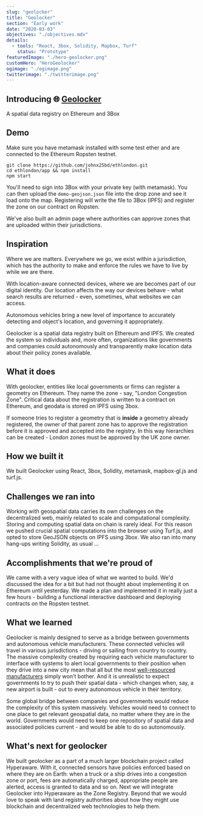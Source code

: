 ```yaml
---
slug: "geolocker"
title: "Geolocker"
section: "Early work"
date: "2020-03-03"
objectives: "./objectives.mdx"
details:
  - tools: "React, 3box, Solidity, Mapbox, Turf"
    status: "Prototype"
featuredImage: "./hero-geolocker.png"
customHero: "HeroGeolocker"
ogimage: "./ogimage.png"
twitterimage: "./twitterimage.png"
---
```


## Introducing 🌐 [Geolocker](https://github.com/johnx25bd/topo-sol)

A spatial data registry on Ethereum and 3Box

## Demo

Make sure you have metamask installed with some test ether and are connected to the Ethereum Ropsten testnet.

```
git clone https://github.com/johnx25bd/ethlondon.git
cd ethlondon/app && npm install
npm start
```

You'll need to sign into 3Box with your private key (with metamask). You can then upload the `demo-geojson.json` file into the drop zone and see it load onto the map. Registering will write the file to 3Box (IPFS) and register the zone on our contract on Ropsten.

We've also built an admin page where authorities can approve zones that are uploaded within their jurisdictions.

## Inspiration

Where we are matters. Everywhere we go, we exist within a jurisdiction, which has the authority to make and enforce the rules we have to live by while we are there.

With location-aware connected devices, where we are becomes part of our digital identity. Our location affects the way our devices behave - what search results are returned - even, sometimes, what websites we can access.

Autonomous vehicles bring a new level of importance to accurately detecting and object's location, and governing it appropriately.

Geolocker is a spatial data registry built on Ethereum and IPFS. We created the system so individuals and, more often, organizations like governments and companies could autonomously and transparently make location data about their policy zones available.

## What it does

With geolocker, entities like local governments or firms can register a geometry on Ethereum. They name the zone - say, "London Congestion Zone". Critical data about the registration is written to a contract on Ethereum, and geodata is stored on IPFS using 3box.

If someone tries to register a geometry that is **inside** a geometry already registered, the owner of that parent zone has to approve the registration before it is approved and accepted into the registry. In this way hierarchies can be created - London zones must be approved by the UK zone owner.

## How we built it

We built Geolocker using React, 3box, Solidity, metamask, mapbox-gl.js and turf.js.

## Challenges we ran into

Working with geospatial data carries its own challenges on the decentralized web, mainly related to scale and computational complexity. Storing and computing spatial data on chain is rarely ideal. For this reason we pushed crucial spatial computations into the browser using Turf.js, and opted to store GeoJSON objects on IPFS using 3box. We also ran into many hang-ups writing Solidity, as usual ...

## Accomplishments that we're proud of

We came with a very vague idea of what we wanted to build. We'd discussed the idea for a bit but had not thought about implementing it on Ethereum until yesterday. We made a plan and implemented it in really just a few hours - building a functional interactive dashboard and deploying contracts on the Ropsten testnet.

## What we learned

Geolocker is mainly designed to serve as a bridge between governments and autonomous vehicle manufacturers. These connected vehicles will travel in various jurisdictions - driving or sailing from country to country. The massive complexity created by requiring each vehicle manufacturer to interface with systems to alert local governments to their position when they drive into a new city mean that all but the most [well-resourced manufacturers](https://www.dji.com/de/flysafe/geo-map) simply won't bother. And it is unrealistic to expect governments to try to push their spatial data - which changes when, say, a new airport is built - out to every autonomous vehicle in their territory.

Some global bridge between companies and governments would reduce the complexity of this system massively. Vehicles would need to connect to one place to get relevant geospatial data, no matter where they are in the world. Governments would need to keep one repository of spatial data and associated policies current - and would be able to do so autonomously.

## What's next for geolocker

We built geolocker as a part of a much larger blockchain project called Hyperaware. With it, connected sensors have policies enforced based on where they are on Earth: when a truck or a ship drives into a congestion zone or port, fees are automatically charged, appropriate people are alerted, access is granted to data and so on. Next we will integrate Geolocker into Hyperaware as the Zone Registry. Beyond that we would love to speak with land registry authorities about how they might use blockchain and decentralized web technologies to help them.

